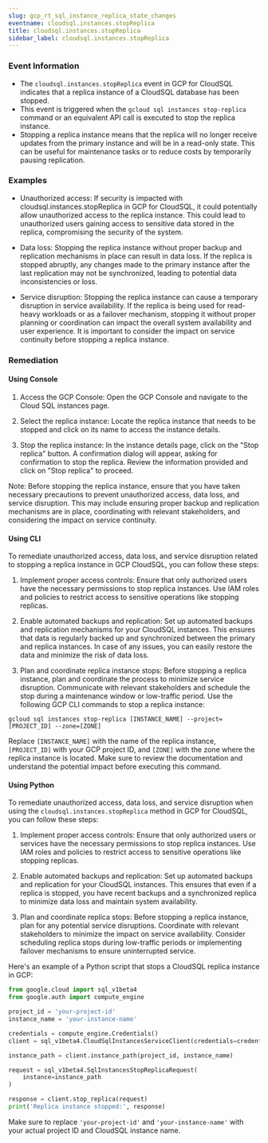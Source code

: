 ```yaml
--- 
slug: gcp_rt_sql_instance_replica_state_changes
eventname: cloudsql.instances.stopReplica
title: cloudsql.instances.stopReplica
sidebar_label: cloudsql.instances.stopReplica
---
```

                       
### Event Information

- The `cloudsql.instances.stopReplica` event in GCP for CloudSQL indicates that a replica instance of a CloudSQL database has been stopped.
- This event is triggered when the `gcloud sql instances stop-replica` command or an equivalent API call is executed to stop the replica instance.
- Stopping a replica instance means that the replica will no longer receive updates from the primary instance and will be in a read-only state. This can be useful for maintenance tasks or to reduce costs by temporarily pausing replication.


### Examples

- Unauthorized access: If security is impacted with cloudsql.instances.stopReplica in GCP for CloudSQL, it could potentially allow unauthorized access to the replica instance. This could lead to unauthorized users gaining access to sensitive data stored in the replica, compromising the security of the system.

- Data loss: Stopping the replica instance without proper backup and replication mechanisms in place can result in data loss. If the replica is stopped abruptly, any changes made to the primary instance after the last replication may not be synchronized, leading to potential data inconsistencies or loss.

- Service disruption: Stopping the replica instance can cause a temporary disruption in service availability. If the replica is being used for read-heavy workloads or as a failover mechanism, stopping it without proper planning or coordination can impact the overall system availability and user experience. It is important to consider the impact on service continuity before stopping a replica instance.

### Remediation

#### Using Console

1. Access the GCP Console: Open the GCP Console and navigate to the Cloud SQL instances page.

2. Select the replica instance: Locate the replica instance that needs to be stopped and click on its name to access the instance details.

3. Stop the replica instance: In the instance details page, click on the "Stop replica" button. A confirmation dialog will appear, asking for confirmation to stop the replica. Review the information provided and click on "Stop replica" to proceed.

Note: Before stopping the replica instance, ensure that you have taken necessary precautions to prevent unauthorized access, data loss, and service disruption. This may include ensuring proper backup and replication mechanisms are in place, coordinating with relevant stakeholders, and considering the impact on service continuity.

#### Using CLI

To remediate unauthorized access, data loss, and service disruption related to stopping a replica instance in GCP CloudSQL, you can follow these steps:

1. Implement proper access controls: Ensure that only authorized users have the necessary permissions to stop replica instances. Use IAM roles and policies to restrict access to sensitive operations like stopping replicas.

2. Enable automated backups and replication: Set up automated backups and replication mechanisms for your CloudSQL instances. This ensures that data is regularly backed up and synchronized between the primary and replica instances. In case of any issues, you can easily restore the data and minimize the risk of data loss.

3. Plan and coordinate replica instance stops: Before stopping a replica instance, plan and coordinate the process to minimize service disruption. Communicate with relevant stakeholders and schedule the stop during a maintenance window or low-traffic period. Use the following GCP CLI commands to stop a replica instance:

```
gcloud sql instances stop-replica [INSTANCE_NAME] --project=[PROJECT_ID] --zone=[ZONE]
```

Replace `[INSTANCE_NAME]` with the name of the replica instance, `[PROJECT_ID]` with your GCP project ID, and `[ZONE]` with the zone where the replica instance is located. Make sure to review the documentation and understand the potential impact before executing this command.

#### Using Python

To remediate unauthorized access, data loss, and service disruption when using the `cloudsql.instances.stopReplica` method in GCP for CloudSQL, you can follow these steps:

1. Implement proper access controls: Ensure that only authorized users or services have the necessary permissions to stop replica instances. Use IAM roles and policies to restrict access to sensitive operations like stopping replicas.

2. Enable automated backups and replication: Set up automated backups and replication for your CloudSQL instances. This ensures that even if a replica is stopped, you have recent backups and a synchronized replica to minimize data loss and maintain system availability.

3. Plan and coordinate replica stops: Before stopping a replica instance, plan for any potential service disruptions. Coordinate with relevant stakeholders to minimize the impact on service availability. Consider scheduling replica stops during low-traffic periods or implementing failover mechanisms to ensure uninterrupted service.

Here's an example of a Python script that stops a CloudSQL replica instance in GCP:

```python
from google.cloud import sql_v1beta4
from google.auth import compute_engine

project_id = 'your-project-id'
instance_name = 'your-instance-name'

credentials = compute_engine.Credentials()
client = sql_v1beta4.CloudSqlInstancesServiceClient(credentials=credentials)

instance_path = client.instance_path(project_id, instance_name)

request = sql_v1beta4.SqlInstancesStopReplicaRequest(
    instance=instance_path
)

response = client.stop_replica(request)
print('Replica instance stopped:', response)
```

Make sure to replace `'your-project-id'` and `'your-instance-name'` with your actual project ID and CloudSQL instance name.


 